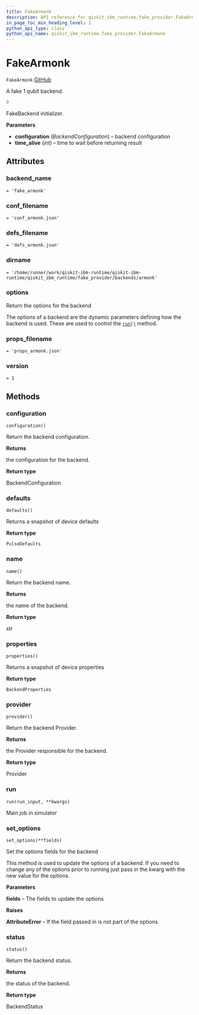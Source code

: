 ```yaml
---
title: FakeArmonk
description: API reference for qiskit_ibm_runtime.fake_provider.FakeArmonk
in_page_toc_min_heading_level: 1
python_api_type: class
python_api_name: qiskit_ibm_runtime.fake_provider.FakeArmonk
---
```


# FakeArmonk

<span id="qiskit_ibm_runtime.fake_provider.FakeArmonk" />

`FakeArmonk` [GitHub](https://github.com/qiskit/qiskit-ibm-runtime/tree/stable/0.18/qiskit_ibm_runtime/fake_provider/backends/armonk/fake_armonk.py "view source code")

A fake 1 qubit backend.

```python
0
```

FakeBackend initializer.

**Parameters**

*   **configuration** (*BackendConfiguration*) – backend configuration
*   **time\_alive** (*int*) – time to wait before returning result

## Attributes

<span id="qiskit_ibm_runtime.fake_provider.FakeArmonk.backend_name" />

### backend\_name

`= 'fake_armonk'`

<span id="qiskit_ibm_runtime.fake_provider.FakeArmonk.conf_filename" />

### conf\_filename

`= 'conf_armonk.json'`

<span id="qiskit_ibm_runtime.fake_provider.FakeArmonk.defs_filename" />

### defs\_filename

`= 'defs_armonk.json'`

<span id="qiskit_ibm_runtime.fake_provider.FakeArmonk.dirname" />

### dirname

`= '/home/runner/work/qiskit-ibm-runtime/qiskit-ibm-runtime/qiskit_ibm_runtime/fake_provider/backends/armonk'`

<span id="qiskit_ibm_runtime.fake_provider.FakeArmonk.options" />

### options

Return the options for the backend

The options of a backend are the dynamic parameters defining how the backend is used. These are used to control the [`run()`](#qiskit_ibm_runtime.fake_provider.FakeArmonk.run "qiskit_ibm_runtime.fake_provider.FakeArmonk.run") method.

<span id="qiskit_ibm_runtime.fake_provider.FakeArmonk.props_filename" />

### props\_filename

`= 'props_armonk.json'`

<span id="qiskit_ibm_runtime.fake_provider.FakeArmonk.version" />

### version

`= 1`

## Methods

### configuration

<span id="qiskit_ibm_runtime.fake_provider.FakeArmonk.configuration" />

`configuration()`

Return the backend configuration.

**Returns**

the configuration for the backend.

**Return type**

BackendConfiguration

### defaults

<span id="qiskit_ibm_runtime.fake_provider.FakeArmonk.defaults" />

`defaults()`

Returns a snapshot of device defaults

**Return type**

`PulseDefaults`

### name

<span id="qiskit_ibm_runtime.fake_provider.FakeArmonk.name" />

`name()`

Return the backend name.

**Returns**

the name of the backend.

**Return type**

str

### properties

<span id="qiskit_ibm_runtime.fake_provider.FakeArmonk.properties" />

`properties()`

Returns a snapshot of device properties

**Return type**

`BackendProperties`

### provider

<span id="qiskit_ibm_runtime.fake_provider.FakeArmonk.provider" />

`provider()`

Return the backend Provider.

**Returns**

the Provider responsible for the backend.

**Return type**

Provider

### run

<span id="qiskit_ibm_runtime.fake_provider.FakeArmonk.run" />

`run(run_input, **kwargs)`

Main job in simulator

### set\_options

<span id="qiskit_ibm_runtime.fake_provider.FakeArmonk.set_options" />

`set_options(**fields)`

Set the options fields for the backend

This method is used to update the options of a backend. If you need to change any of the options prior to running just pass in the kwarg with the new value for the options.

**Parameters**

**fields** – The fields to update the options

**Raises**

**AttributeError** – If the field passed in is not part of the options

### status

<span id="qiskit_ibm_runtime.fake_provider.FakeArmonk.status" />

`status()`

Return the backend status.

**Returns**

the status of the backend.

**Return type**

BackendStatus


